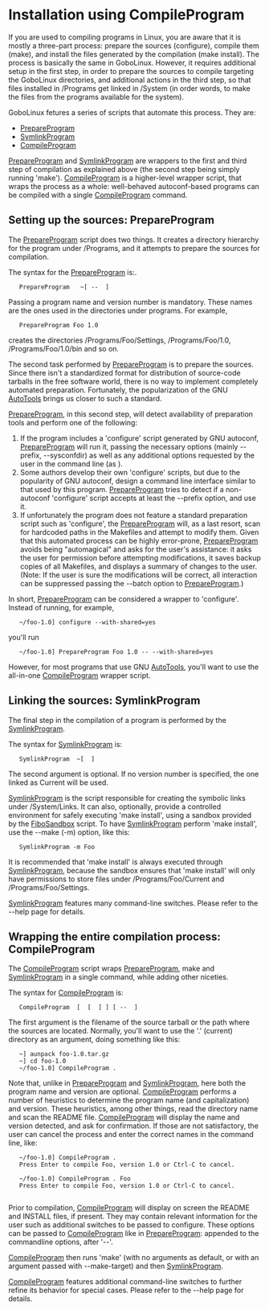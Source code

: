 =  Installation using CompileProgram =

If you are used to compiling programs in Linux, you are aware that it is mostly a three-part process: prepare the sources (configure), compile them (make), and install the files generated by the compilation (make install). The process is basically the same in GoboLinux. However, it requires additional setup in the first step, in order to prepare the sources to compile targeting the GoboLinux directories, and additional actions in the third step, so that files installed in /Programs get linked in /System (in order words, to make the files from the programs available for the system).

GoboLinux fetures a series of scripts that automate this process. They are:

* [[PrepareProgram]]
* [[SymlinkProgram]]
* [[CompileProgram]]

[[PrepareProgram]] and [[SymlinkProgram]] are wrappers to the first and third step of compilation as explained above (the second step being simply running 'make'). [[CompileProgram]] is a higher-level wrapper script, that wraps the process as a whole: well-behaved autoconf-based programs can be compiled with a single [[CompileProgram]] command.

==  Setting up the sources: PrepareProgram ==

The [[PrepareProgram]] script does two things. It creates a directory hierarchy for the program under /Programs, and it attempts to prepare the sources for compilation.

The syntax for the [[PrepareProgram]] is:.


    PrepareProgram <program-name> <version-number> ~[ -- <additional-options> ] 


Passing a program name and version number is mandatory. These names are the ones used in the directories under programs. For example,


    PrepareProgram Foo 1.0 


creates the directories /Programs/Foo/Settings, /Programs/Foo/1.0, /Programs/Foo/1.0/bin and so on.

The second task performed by [[PrepareProgram]] is to prepare the sources. Since there isn't a standardized format for distribution of source-code tarballs in the free software world, there is no way to implement completely automated preparation. Fortunately, the popularization of the GNU [[AutoTools]] brings us closer to such a standard.

[[PrepareProgram]], in this second step, will detect availability of preparation tools and perform one of the following:

# If the program includes a 'configure' script generated by GNU autoconf, [[PrepareProgram]] will run it, passing the necessary options (mainly --prefix, --sysconfdir) as well as any additional options requested by the user in the command line (as <additional-options>).
# Some authors develop their own 'configure' scripts, but due to the popularity of GNU autoconf, design a command line interface similar to that used by this program. [[PrepareProgram]] tries to detect if a non-autoconf 'configure' script accepts at least the --prefix option, and use it.
# If unfortunately the program does not feature a standard preparation script such as 'configure', the [[PrepareProgram]] will, as a last resort, scan for hardcoded paths in the Makefiles and attempt to modify them. Given that this automated process can be highly error-prone, [[PrepareProgram]] avoids being "automagical" and asks for the user's assistance: it asks the user for permission before attempting modifications, it saves backup copies of all Makefiles, and displays a summary of changes to the user. (Note: If the user is sure the modifications will be correct, all interaction can be suppressed passing the --batch option to [[PrepareProgram]].)
In short, [[PrepareProgram]] can be considered a wrapper to 'configure'. Instead of running, for example,


    ~/foo-1.0] configure --with-shared=yes 


you'll run


    ~/foo-1.0] PrepareProgram Foo 1.0 -- --with-shared=yes 


However, for most programs that use GNU [[AutoTools]], you'll want to use the all-in-one [[CompileProgram]] wrapper script.

==  Linking the sources: SymlinkProgram ==

The final step in the compilation of a program is performed by the [[SymlinkProgram]].

The syntax for [[SymlinkProgram]] is:


    SymlinkProgram <program-name> ~[ <version-number> ] 


The second argument is optional. If no version number is specified, the one linked as Current will be used.

[[SymlinkProgram]] is the script responsible for creating the symbolic links under /System/Links. It can also, optionally, provide a controlled environment for safely executing 'make install', using a sandbox provided by the [[FiboSandbox]] script. To have [[SymlinkProgram]] perform 'make install', use the --make (-m) option, like this:


    SymlinkProgram -m Foo 


It is recommended that 'make install' is always executed through [[SymlinkProgram]], because the sandbox ensures that 'make install' will only have permissions to store files under /Programs/Foo/Current and /Programs/Foo/Settings.

[[SymlinkProgram]] features many command-line switches. Please refer to the --help page for details.

==  Wrapping the entire compilation process: CompileProgram ==

The [[CompileProgram]] script wraps [[PrepareProgram]], make and [[SymlinkProgram]] in a single command, while adding other niceties.

The syntax for [[CompileProgram]] is:


    CompileProgram <file-or-path> [ <program-name> [ <version-number> ] ] [ -- <additional-options> ] 


The first argument is the filename of the source tarball or the path where the sources are located. Normally, you'll want to use the '.' (current) directory as an argument, doing something like this:


    ~] aunpack foo-1.0.tar.gz 
    ~] cd foo-1.0 
    ~/foo-1.0] CompileProgram . 


Note that, unlike in [[PrepareProgram]] and [[SymlinkProgram]], here both the program name and version are optional. [[CompileProgram]] performs a number of heuristics to determine the program name (and capitalization) and version. These heuristics, among other things, read the directory name and scan the README file. [[CompileProgram]] will display the name and version detected, and ask for confirmation. If those are not satisfactory, the user can cancel the process and enter the correct names in the command line, like:


    ~/foo-1.0] CompileProgram . 
    Press Enter to compile Foo, version 1.0 or Ctrl-C to cancel. 
    <Ctrl-C> 
    ~/foo-1.0] CompileProgram . Foo 
    Press Enter to compile Foo, version 1.0 or Ctrl-C to cancel. 
    <Enter> 


Prior to compilation, [[CompileProgram]] will display on screen the README and INSTALL files, if present. They may contain relevant information for the user such as additional switches to be passed to configure. These options can be passed to [[CompileProgram]] like in [[PrepareProgram]]: appended to the commandline options, after '--'.

[[CompileProgram]] then runs 'make' (with no arguments as default, or with an argument passed with --make-target) and then [[SymlinkProgram]].

[[CompileProgram]] features additional command-line switches to further refine its behavior for special cases. Please refer to the --help page for details.

{{Handbook}}

